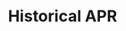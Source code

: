 ---
title: Historical APR
description: Get historical APR data for a vault
openapi: '/open-apis/0d.json GET /vaults/{vault_id}/apr/series'
---